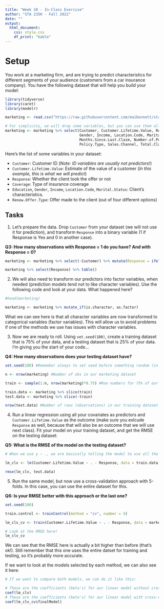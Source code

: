 ```yaml
---
title: "Week 10 - In-Class Exercise"
author: "STA 235H - Fall 2022"
date: ""
output: 
  html_document:
    css: style.css
    df_print: "kable"
---
```

<style type="text/css">
div.main-container {
  max-width: 1800px;
  margin-left: auto;
  margin-right: auto;
}

@media only screen and (max-width: 600px) {
   body {
      margin: 0;
      padding: 0;
   }
   .sample {
      width: 100%;
   }
}
</style>

# Setup

You work at a marketing firm, and are trying to predict characteristics for different segments of your audience (customers from a car insurance company). You have the following dataset that will help you build your model:


```r
library(tidyverse)
library(caret)
library(modelr)

marketing <- read.csv("https://raw.githubusercontent.com/maibennett/sta235/main/exampleSite/content/Classes/Week10/1_ModelSelection/data/marketing.csv")

# For simplicity, we will drop some variables, but you can use them all afterward if you want!
marketing <- marketing %>% select(Customer, Customer.Lifetime.Value, Response, Coverage, Education, EmploymentStatus,
                                  Gender, Income, Location.Code, Marital.Status, Monthly.Premium.Auto, 
                                  Months.Since.Last.Claim, Number.of.Policies,
                                  Policy.Type, Sales.Channel, Total.Claim.Amount, Renew.Offer.Type)
```

Here's the list of some variables in your dataset:

- `Customer`: Customer ID (*Note: ID variables are usually not predictors!*)
- `Customer.Lifetime.Value`: Estimate of the value of a customer (*In this example, this is what we will predict*)
- `Response`: Whether the client took the offer or not
- `Coverage`: Type of insurance coverage
- `Education`, `Gender`, `Income`, `Location.Code`, `Marital.Status`: Client's characteristics.
- `Renew.Offer.Type`: Offer made to the client (out of four different options)

## Tasks

1) Let's prepare the data. Drop `Customer` from your dataset (we will not use it for prediction), and transform `Response` into a binary variable (1 if Response is Yes and 0 in another case).

**Q3: How many observations with Response = 1 do you have? And with Response = 0?**


```r
marketing <- marketing %>% select(-Customer) %>% mutate(Response = ifelse(Response=="No", 0, 1))

marketing %>% select(Response) %>% table()
```

2) We will also need to transform our predictors into factor variables, when needed (prediction models tend not to like character variables). Use the following code and look at your data. What happened here?

```r
#head(marketing)

marketing <- marketing %>% mutate_if(is.character, as.factor)
```

What we can see here is that all character variables are now transformed to categorical variables (factor variables). This will allow us to avoid problems if one of the methods we use has issues with character variables.


3) Now we are ready to roll. Using `set.seed(100)`, create a training dataset that is 75% of your data, and a testing dataset that is 25% of your data. I'm giving you the start of your code...

**Q4: How many observations does your testing dataset have?**

```r
set.seed(100) #Remember always to set seed before something random (in this case, sample())

n <- nrow(marketing) #Number of obs in our marketing dataset

train <- sample(1:n, nrow(marketing)*0.75) #Row numbers for 75% of our data (randomly selected)

train.data <- marketing %>% slice(train)
test.data <- marketing %>% slice(-train)

nrow(test.data) #Number of rows (observations) in our training dataset
```

4) Run a linear regression using all your covariates as predictors and `Customer.Lifetime.Value` as the outcome (make sure you exlcude `Response` as well, because that will also be an outcome that we will use next class). Fit your model on your training dataset, and get the RMSE on the testing dataset:

**Q5: What is the RMSE of the model on the testing dataset?**

```r
# When we use y ~ ., we are basically telling the model to use all the covariates in our dataset (without having to type it)

lm_clv <- lm(Customer.Lifetime.Value ~ . - Response, data = train.data)

rmse(lm_clv, test.data)
```

5) Run the same model, but now use a cross-validation approach with 5-folds. In this case, you can use the entire dataset for this.

**Q6: Is your RMSE better with this approach or the last one?**

```r
set.seed(100)

train.control <- trainControl(method = "cv", number = 5)

lm_clv_cv <- train(Customer.Lifetime.Value ~ . - Response, data = marketing, method="lm", trControl = train.control)

# Look at the RMSE here!
lm_clv_cv
```

We can see that the RMSE here is actually a bit higher than before (that's ok!). Still remember that this one uses the entire datset for training and testing, so it's probably more accurate.


If we want to look at the models selected by each method, we can also see it here:

```r
# If we want to compare both models, we can do it like this:

# These are the coefficients (beta's) for our linear model without cross validation
coef(lm_clv)
# These are the coefficients (beta's) for our linear model with cross-validation!
coef(lm_clv_cv$finalModel)
```
